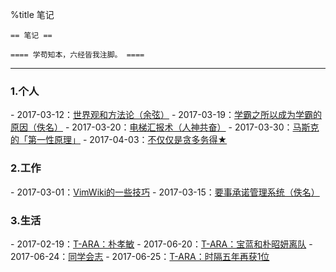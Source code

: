 
%title 笔记

 == 笔记 ==

 ==== 学苟知本，六经皆我注脚。 ====

----
=== 1.个人 ===
- 2017-03-12：[[note/note_1002|世界观和方法论（余弦）]]
- 2017-03-19：[[note/note_1003|学霸之所以成为学霸的原因（佚名）]]
- 2017-03-20：[[note/note_1004|电梯汇报术（人神共奋）]]
- 2017-03-30：[[note/note_1005|马斯克的「第一性原理」]]
- 2017-04-03：[[note/note_1006|不仅仅是贪多务得★]]

=== 2.工作 ===

- 2017-03-01：[[note/note_2001|VimWiki的一些技巧]]
- 2017-03-15：[[note/note_2002|要事承诺管理系统（佚名）]]

=== 3.生活 ===

- 2017-02-19：[[note/note_3001|T-ARA：朴孝敏]]
- 2017-06-20：[[note/note_3002|T-ARA：宝蓝和朴昭妍离队]]
- 2017-06-24：[[note/note_3003|同学会志]]
- 2017-06-25：[[note/note_3004|T-ARA：时隔五年再获1位]]
